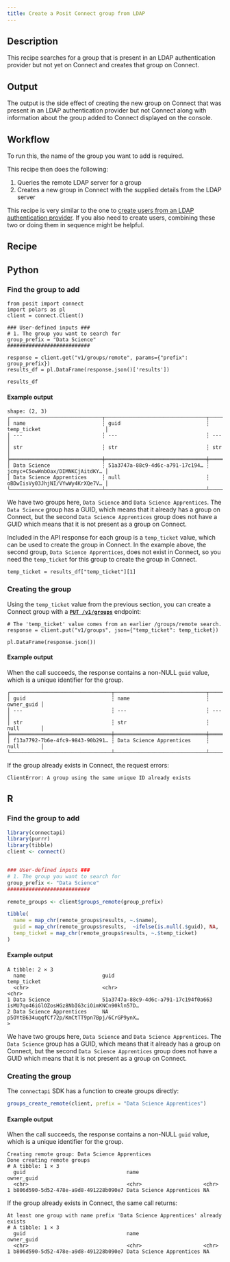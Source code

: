 ```yaml
---
title: Create a Posit Connect group from LDAP
---
```


## Description 

This recipe searches for a group that is present in an LDAP authentication provider but not yet on Connect and creates that group on Connect.

## Output

The output is the side effect of creating the new group on Connect that was present in an LDAP authentication provider but not Connect along with  information about the group added to Connect displayed on the console.

## Workflow
To run this, the name of the group you want to add is required.

This recipe then does the following:

1. Queries the remote LDAP server for a group 
2. Creates a new group in Connect with the supplied details from the LDAP server

::: {.callout-note}
This recipe is very similar to the one to [create users from an LDAP authentication provider](user/create-user-ldap/). 
If you also need to create users, combining these two or doing them in sequence might be helpful.
:::

## Recipe

:::{.panel-tabset group="language"}

## Python

### Find the group to add

```.python
from posit import connect
import polars as pl
client = connect.Client() 

### User-defined inputs ###
# 1. The group you want to search for
group_prefix = "Data Science"
###########################

response = client.get("v1/groups/remote", params={"prefix": group_prefix})
results_df = pl.DataFrame(response.json()['results'])

results_df
```

#### Example output

```
shape: (2, 3)
┌──────────────────────────────┬─────────────────────────────────┬─────────────────────────────────┐
│ name                         ┆ guid                            ┆ temp_ticket                     │
│ ---                          ┆ ---                             ┆ ---                             │
│ str                          ┆ str                             ┆ str                             │
╞══════════════════════════════╪═════════════════════════════════╪═════════════════════════════════╡
│ Data Science                 ┆ 51a3747a-88c9-4d6c-a791-17c194… ┆ jcmyc+C5owWnbOax/DIMNKCjAitdKY… │
│ Data Science Apprentices     ┆ null                            ┆ oBDwIisVy03JhjNI/VYwWy4KrXQe7V… │
└──────────────────────────────┴─────────────────────────────────┴─────────────────────────────────┘
```

We have two groups here, `Data Science` and `Data Science Apprentices`. The `Data Science` group has a GUID, which means that it already has a group on Connect, but the second `Data Science Apprentices` group does not have a GUID which means that it is not present as a group on Connect. 

Included in the API response for each group is a `temp_ticket` value, which can be used to create the group in Connect. In the example above, the second group, `Data Science Apprentices`, does not exist in Connect, so you need the `temp_ticket` for this group to create the group in Connect.

```.python
temp_ticket = results_df["temp_ticket"][1]
```

### Creating the group

Using the `temp_ticket` value from the previous section, you can create
a Connect group with a **[`PUT /v1/groups`](../../api/#put-/v1/groups)** endpoint:

```.python
# The 'temp_ticket' value comes from an earlier /groups/remote search.
response = client.put("v1/groups", json={"temp_ticket": temp_ticket})

pl.DataFrame(response.json())
```

#### Example output

When the call succeeds, the response contains a non-NULL `guid` value,
which is a unique identifier for the group.

```
┌─────────────────────────────────┬──────────────────────────────┬────────────┐
│ guid                            ┆ name                         ┆ owner_guid │
│ ---                             ┆ ---                          ┆ ---        │
│ str                             ┆ str                          ┆ null       │
╞═════════════════════════════════╪══════════════════════════════╪════════════╡
│ f13a7792-7b6e-4fc9-9843-90b291… ┆ Data Science Apprentices     ┆ null       │
└─────────────────────────────────┴──────────────────────────────┴────────────┘
```

If the group already exists in Connect, the request errors:

```
ClientError: A group using the same unique ID already exists
```


## R

### Find the group to add
```.r
library(connectapi)
library(purrr)
library(tibble)
client <- connect()


### User-defined inputs ###
# 1. The group you want to search for
group_prefix <- "Data Science"
###########################

remote_groups <- client$groups_remote(group_prefix)

tibble(
  name = map_chr(remote_groups$results, ~.$name),
  guid = map_chr(remote_groups$results,  ~ifelse(is.null(.$guid), NA, .$guid)),
  temp_ticket = map_chr(remote_groups$results, ~.$temp_ticket)
)
```

#### Example output

```
A tibble: 2 × 3
  name                         guid                                 temp_ticket                                
  <chr>                        <chr>                                <chr>                                      
1 Data Science                 51a3747a-88c9-4d6c-a791-17c194f0a663 isMU7qo46iGlOZosHGz8NbIG3ciOimKNCn90kln57D…
2 Data Science Apprentices     NA                                   p5OYtB634uqqfCf72p/KmCtTT9pn7Bpj/6CrGP9ynX…
>
```

We have two groups here, `Data Science` and `Data Science Apprentices`. The `Data Science` group has a GUID, which means that it already has a group on Connect, but the second `Data Science Apprentices` group does not have a GUID which means that it is not present as a group on Connect. 

### Creating the group

The `connectapi` SDK has a function to create groups directly:

```.r
groups_create_remote(client, prefix = "Data Science Apprentices")
```

#### Example output

When the call succeeds, the response contains a non-NULL `guid` value,
which is a unique identifier for the group.

```
Creating remote group: Data Science Apprentices
Done creating remote groups
# A tibble: 1 × 3
  guid                                 name                     owner_guid
  <chr>                                <chr>                    <chr>     
1 b806d590-5d52-478e-a9d8-491228b090e7 Data Science Apprentices NA  
```

If the group already exists in Connect, the same call returns:

```
At least one group with name prefix 'Data Science Apprentices' already exists
# A tibble: 1 × 3
  guid                                 name                     owner_guid
  <chr>                                <chr>                    <chr>     
1 b806d590-5d52-478e-a9d8-491228b090e7 Data Science Apprentices NA        
```


:::
